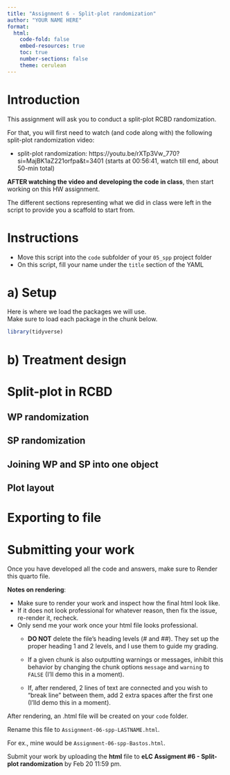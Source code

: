 ```yaml
---
title: "Assignment 6 - Split-plot randomization"
author: "YOUR NAME HERE"  
format:
  html:
    code-fold: false
    embed-resources: true
    toc: true
    number-sections: false
    theme: cerulean
---
```


# Introduction  
This assignment will ask you to conduct a split-plot RCBD randomization. 

For that, you will first need to watch (and code along with) the following split-plot randomization video:

- split-plot randomization: https://youtu.be/rXTp3Vw_770?si=MajBK1aZ221orfpa&t=3401 (starts at 00:56:41, watch till end, about 50-min total)


**AFTER watching the video and developing the code in class**, then start working on this HW assignment.  

The different sections representing what we did in class were left in the script to provide you a scaffold to start from.  

# Instructions  
  - Move this script into the `code` subfolder of your `05_spp` project folder  
  - On this script, fill your name under the `title` section of the YAML  

# a) Setup  
Here is where we load the packages we will use.  
Make sure to load each package in the chunk below.  
```r
library(tidyverse)

```



# b) Treatment design  


# Split-plot in RCBD  
## WP randomization  


## SP randomization  

## Joining WP and SP into one object


## Plot layout  


# Exporting to file  


# Submitting your work  
Once you have developed all the code and answers, make sure to Render this quarto file.  

**Notes on rendering**:  

- Make sure to render your work and inspect how the final html look like.  
- If it does not look professional for whatever reason, then fix the issue, re-render it, recheck.  
- Only send me your work once your html file looks professional.  
  - **DO NOT** delete the file's heading levels (# and ##). They set up the proper heading 1 and 2 levels, and I use them to guide my grading.  
  - If a given chunk is also outputting warnings or messages, inhibit this behavior by changing the chunk options `message` and `warning` to `FALSE` (I'll demo this in a moment).  
  
  - If, after rendered, 2 lines of text are connected and you wish to "break line" between them, add 2 extra spaces after the first one (I'lld demo this in a moment).  

After rendering, an .html file will be created on your `code` folder.  

Rename this file to `Assignment-06-spp-LASTNAME.html`.    

For ex., mine would be `Assignment-06-spp-Bastos.html`.

Submit your work by uploading the **html** file to **eLC Assigment #6 - Split-plot randomization** by Feb 20 11:59 pm.  
  




